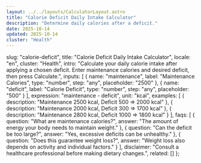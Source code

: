 ```yaml
---
layout: ../../layouts/CalculatorLayout.astro
title: "Calorie Deficit Daily Intake Calculator"
description: "Determine daily calories after a deficit."
date: 2025-10-14
updated: 2025-10-14
cluster: "Health"
---
```



  slug: "calorie-deficit",
  title: "Calorie Deficit Daily Intake Calculator",
  locale: "en",
  cluster: "Health",
  intro: "Calculate your daily calorie intake after applying a chosen deficit. Enter maintenance calories and desired deficit, then press Calculate.",
  inputs: [
    { name: "maintenance", label: "Maintenance Calories", type: "number", step: "any", placeholder: "2500" },
    { name: "deficit", label: "Calorie Deficit", type: "number", step: "any", placeholder: "500" }
  ],
  expression: "maintenance - deficit",
  unit: "kcal",
  examples: [
    { description: "Maintenance 2500 kcal, Deficit 500 ⇒ 2000 kcal" },
    { description: "Maintenance 2000 kcal, Deficit 300 ⇒ 1700 kcal" },
    { description: "Maintenance 2800 kcal, Deficit 1000 ⇒ 1800 kcal" }
  ],
  faqs: [
    { question: "What are maintenance calories?", answer: "The amount of energy your body needs to maintain weight." },
    { question: "Can the deficit be too large?", answer: "Yes, excessive deficits can be unhealthy." },
    { question: "Does this guarantee weight loss?", answer: "Weight loss also depends on activity and individual factors." }
  ],
  disclaimer: "Consult a healthcare professional before making dietary changes.",
  related: []
};

<Calculator schema={schema} />

